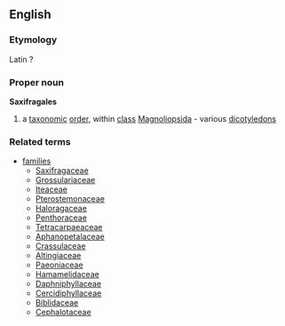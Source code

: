 ==English==
===Etymology===
Latin ?
===Proper noun===
{{wikipedia}}
'''Saxifragales'''
#a [[taxonomic]] [[order]], within [[class]] [[Magnoliopsida]] - various [[dicotyledon]]s
===Related terms===
{{wikispecies}}
*[[families]]
**[[Saxifragaceae]]
**[[Grossulariaceae]]
**[[Iteaceae]]
**[[Pterostemonaceae]]
**[[Haloragaceae]]
**[[Penthoraceae]]
**[[Tetracarpaeaceae]]
**[[Aphanopetalaceae]]
**[[Crassulaceae]]
**[[Altingiaceae]]
**[[Paeoniaceae]]
**[[Hamamelidaceae]]
**[[Daphniphyllaceae]]
**[[Cercidiphyllaceae]]
**[[Biblidaceae]]
**[[Cephalotaceae]]